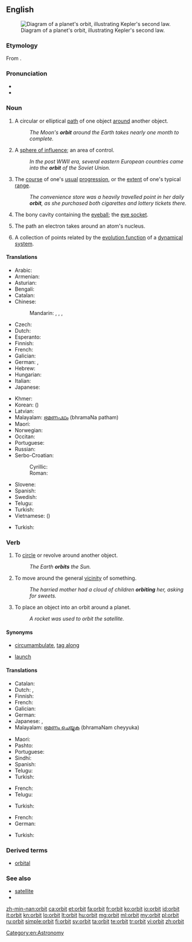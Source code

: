 ==English==
[[Image:Kepler2.gif|thumb|right|Diagram of a planet's orbit, illustrating Kepler's second law.]]

===Etymology===
From {{etyl|la}} {{term|orbita||course, track|lang=la}}.

===Pronunciation===
* {{audio|en-us-orbit.ogg|Audio (US)}}
* {{rhymes|ɔː(r)bɪt}}

===Noun===
{{en-noun}}

# A circular or elliptical [[path]] of one object [[around]] another object.
#: ''The Moon's '''orbit''' around the Earth takes nearly one month to complete.''
# A [[sphere of influence]]; an area of control.
#: ''In the post WWII era, several eastern European countries came into the '''orbit''' of the Soviet Union.''
# The [[course]] of one's [[usual]] [[progression]], or the [[extent]] of one's typical [[range]].
#: ''The convenience store was a heavily travelled point in her daily '''orbit''', as she purchased both cigarettes and lottery tickets there.''
# {{anatomy}} The bony cavity containing the [[eyeball]]; the [[eye socket]].
# {{physics}} The path an electron takes around an atom's nucleus.
# {{mathematics}} A collection of points related by the [[evolution function]] of a [[dynamical system]].

====Translations====
{{trans-top|path of one object around another}}
* Arabic: {{t-|ar|مدار|m|tr=madaar}}
* Armenian: {{t-|hy|ուղեծիր|tr=uġeçir}}
* Asturian: {{t|ast|órbita|f}}
* Bengali: {{t-|bn|কক্ষপথ|sc=Beng}}
* Catalan: {{t|ca|òrbita|f}}
* Chinese:
*: Mandarin: {{t|cmn|軌道|sc=Hani}}, {{t|cmn|轨道|tr=guǐdào|sc=Hani}}, {{t|cmn|軌跡|sc=Hani}}, {{t|cmn|轨迹|tr=guǐjì|sc=Hani}}
* Czech: {{t-|cs|oběžná dráha|f}}
* Dutch: {{t+|nl|baan|f}}
* Esperanto: {{t-|eo|orbito}}
* Finnish: {{t+|fi|kiertorata}}
* French: {{t+|fr|orbite|f}}
* Galician: {{t|gl|órbita|f}}
* German: {{t+|de|Umlaufbahn|f}}, {{t+|de|Orbit|m}}
* Hebrew: {{t-|he|מסלול|m|tr=maslul}}
* Hungarian: {{t-|hu|űrpálya}}
* Italian: {{t+|it|orbita|f}}
* Japanese: {{t-|ja|軌道|tr=きどう, kidō}}
{{trans-mid}}
* Khmer: {{t+|km|គន្លង|tr=kon long|sc=Khmr}}
* Korean: {{t+|ko|궤도|tr=gwedo}} ({{t+|ko|軌道}})
* Latvian: {{t-|lv|orbīta|f}}
* Malayalam: [[ഭ്രമണപഥം]] (bhramaNa patham)
* Maori: {{t|mi|amionga}}
* Norwegian: {{t+|no|bane|m}}
* Occitan: {{t|oc|orbita|f}}
* Portuguese: {{t+|pt|órbita|f}}
* Russian: {{t+|ru|орбита|f|tr=orbíta}}
* Serbo-Croatian:
*: Cyrillic: {{t|sh|кружница|f}}
*: Roman: {{t-|sh|kružnica|f}}
* Slovene: {{t|sl|krožnica|f}}
* Spanish: {{t+|es|órbita|f}}
* Swedish: {{t-|sv|omloppsbana|c}}
* Telugu: {{t+|te|కక్ష్య|tr=kashya|sc=Telu}}
* Turkish: {{t+|tr|yörünge}}
* Vietnamese: {{t+|vi|quỹ đạo}} ({{t-|vi|軌道}})
{{trans-bottom}}

{{trans-top|sphere of influence}}
* Turkish: {{t+|tr|uydu}}
{{trans-mid}}
{{trans-bottom}}

{{trans-top|course of usual progression}}
{{trans-mid}}
{{trans-bottom}}

{{trans-see|eye socket}}

===Verb===
{{en-verb}}

# To [[circle]] or revolve around another object.
#: ''The Earth '''orbits''' the Sun.''
# To move around the general [[vicinity]] of something.
#: ''The harried mother had a cloud of children '''orbiting''' her, asking for sweets.''
# To place an object into an orbit around a planet.
#: ''A rocket was used to orbit the satellite.''

====Synonyms====
* {{sense|move around the general vicinity of}} [[circumambulate]], [[tag along]]
* {{sense|place an object into an orbit}} [[launch]]

====Translations====
{{trans-top|circle another object}}
* Catalan: {{t|ca|orbitar}}
* Dutch: {{t|nl|omcirkelen}}, {{t|nl|omlopen}}
* Finnish: {{t+|fi|kiertää}}
* French: {{t+|fr|orbiter|alt=orbiter autour de}}
* Galician: {{t|gl|orbitar}}
* German: {{t|de|umkreisen}}
* Japanese: {{t|ja|周回|alt=周回する|tr=しゅうかいする, shūkaisuru}}, {{t|ja|公転|alt=公転する|tr=こうてんする, kōtensuru}}
* Malayalam: [[ഭ്രമണം ചെയ്യുക]] (bhramaNam cheyyuka)
{{trans-mid}}
* Maori: {{t|mi|amio}}
* Pashto: {{t-|ps|څرخول|tr=carkhawəl|sc=ps-Arab}}
* Portuguese: {{t+|pt|orbitar}}
* Sindhi: {{t|sd|مَدارُ|tr=Madaaru|m}}
* Spanish: {{t|es|orbitar}}
* Telugu: {{t+|te|కక్ష్య|tr=kanya|sc=Telu}}
* Turkish: {{l|tr|yörüngede}} {{t+|tr|dönmek}}
{{trans-bottom}}

{{trans-top|move around the general vicinity of}}
* French: {{t+|fr|orbiter|alt=orbiter autour de}}
* Telugu: {{t+|te|ప్రదక్షిణం|tr=pradakshinam|sc=Telu}}
{{trans-mid}}
* Turkish: {{l|tr|etki}} {{l|tr|alanına}} {{t+|tr|girmek}}
{{trans-bottom}}

{{trans-top|place an object into an orbit}}
* French: {{t-|fr|mettre en orbite}}
* German: {{l|de|in}} {{l|de|Umlaufbahn}} {{t+|de|bringen}}
{{trans-mid}}
* Turkish: {{l|tr|yörüngeye}} {{t+|tr|sokmak}}
{{trans-bottom}}

===Derived terms===
* [[orbital]]

===See also===
* [[satellite]]
* {{pedialite}}

[[Category:en:Astronomy]]

[[zh-min-nan:orbit]]
[[ca:orbit]]
[[et:orbit]]
[[fa:orbit]]
[[fr:orbit]]
[[ko:orbit]]
[[io:orbit]]
[[id:orbit]]
[[it:orbit]]
[[kn:orbit]]
[[lo:orbit]]
[[lt:orbit]]
[[hu:orbit]]
[[mg:orbit]]
[[ml:orbit]]
[[my:orbit]]
[[pl:orbit]]
[[ru:orbit]]
[[simple:orbit]]
[[fi:orbit]]
[[sv:orbit]]
[[ta:orbit]]
[[te:orbit]]
[[tr:orbit]]
[[vi:orbit]]
[[zh:orbit]]